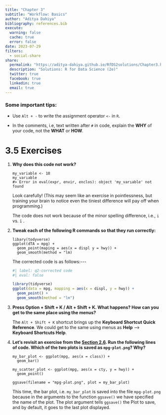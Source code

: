 ```yaml
---
title: "Chapter 3"
subtitle: "Workflow: Basics"
author: "Aditya Dahiya"
bibliography: references.bib
execute: 
  warning: false
  cache: true
  error: false
date: 2023-07-29
filters:
  - social-share
share:
  permalink: "https://aditya-dahiya.github.io/RfDS2solutions/Chapter3.html"
  description: "Solutions: R for Data Science (2e)"
  twitter: true
  facebook: true
  linkedin: true
  email: true
---
```


### Some important t**ips:**

-   Use `Alt + -` to write the assignment operator `<-` in `R`.

-   In the comments, i.e, text written after `#` in code, explain the **WHY** of your code, not the **WHAT** or **HOW**.

# **3.5 Exercises**

1.  **Why does this code not work?**

    ```         
    my_variable <- 10 
    my_varıable 
    #> Error in eval(expr, envir, enclos): object 'my_varıable' not found
    ```

    Look carefully! (This may seem like an exercise in pointlessness, but training your brain to notice even the tiniest difference will pay off when programming.)

    The code does not work because of the minor spelling difference, i.e., `i` vs. `ī` .

2.  **Tweak each of the following R commands so that they run correctly:**

    ```         
    libary(todyverse)  
    ggplot(dTA = mpg) +    
      geom_point(maping = aes(x = displ y = hwy)) +   
      geom_smooth(method = "lm)
    ```

    The corrected code is as follows:\-\--

    ```r
    #| label: q2-corrected code
    #| eval: false

    library(tidyverse)  
    ggplot(data = mpg, mapping = aes(x = displ, y = hwy)) +    
      geom_point() +   
      geom_smooth(method = "lm")

    ```

3.  **Press Option + Shift + K / Alt + Shift + K. What happens? How can you get to the same place using the menus?**

    The `Alt + Shift + K` shortcut brings up the **Keyboard Shortcut Quick Reference**. We could get to the same using menus as **Help** --\> **Keyboard Shortcuts Help**.

4.  **Let's revisit an exercise from the [Section 2.6](https://r4ds.hadley.nz/data-visualize.html#sec-ggsave). Run the following lines of code. Which of the two plots is saved as `mpg-plot.png`? Why?**

    ```         
    my_bar_plot <- ggplot(mpg, aes(x = class)) +   
      geom_bar() 

    my_scatter_plot <- ggplot(mpg, aes(x = cty, y = hwy)) +
      geom_point() 

    ggsave(filename = "mpg-plot.png", plot = my_bar_plot)
    ```

    This time, the bar plot, i.e. `my_bar_plot` is saved into the file `mpg-plot.png` because in the arguments to the function `ggsave()` we have specified the name of the plot. The plot argument tells `ggsave()` the Plot to save, and by default, it goes to the last plot displayed.
